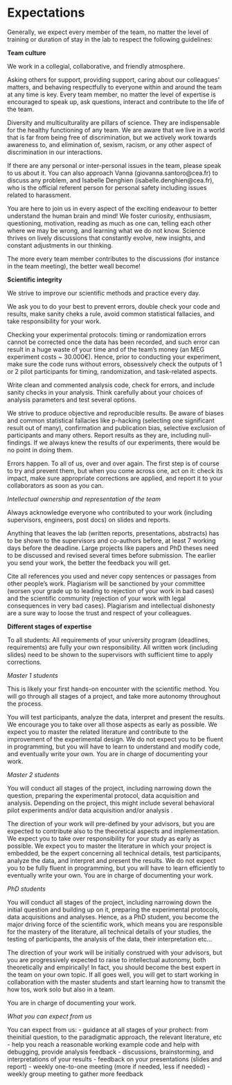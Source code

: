 # Expectations

Generally, we expect every member of the team, no matter the level of training or duration of stay in the lab to respect the following guidelines:

**Team culture**

We work in a collegial, collaborative, and friendly atmosphere. 

Asking others for support, providing support, caring about our colleagues’ matters, and behaving respectfully to everyone within and around the team at any time is key. Every team member, no matter the level of expertise is encouraged to speak up, ask questions, interact and contribute to the life of the team.

Diversity and multiculturality are pillars of science. They are indispensable for the healthy functioning of any team. We are aware that we live in a world that is far from being free of discrimination, but we actively work towards awareness to, and elimination of, sexism, racism, or any other aspect of discrimination in our interactions. 

If there are any personal or inter-personal issues in the team, please speak to us about it. You can also approach Vanna (giovanna.santoro@cea.fr) to discuss any problem, and Isabelle Denghien (isabelle.denghien@cea.fr), who is the official referent person for personal safety including issues related to harassment. 

You are here to join us in every aspect of the exciting endeavour to better understand the human brain and mind! We foster curiosity, enthusiasm, questioning, motivation, reading as much as one can, telling each other where we may be wrong, and learning what we do not know. Science thrives on lively discussions that constantly evolve, new insights, and constant adjustments in our thinking. 

The more every team member contributes to the discussions (for instance in the team meeting), the better weall become! 


**Scientific integrity**

We strive to improve our scientific methods and practice every day.

We ask you to do your best to prevent errors, double check your code and results, make sanity cheks a rule, avoid common statistical fallacies, and take responsibility for your work. 

Checking your experimental protocols: timing or randomization errors cannot be corrected once the data has been recorded, and such error can result in a huge waste of your time and of the team’s money (an MEG experiment costs ~ 30.000€). Hence, prior to conducting your experiment, make sure the code runs without errors, obsessively check the outputs of 1 or 2 pilot participants for timing, randomization, and task-related aspects.

Write clean and commented analysis code, check for errors, and include sanity checks in your analysis. Think carefully about your choices of analysis parameters and test several options. 

We strive to produce objective and reproducible results. Be aware of biases and common statistical fallacies like p-hacking (selecting one significant result out of many), confirmation and publication bias, selective exclusion of participants and many others. Report results as they are, including null-findings. If we always knew the results of our experiments, there would be no point in doing them. 

Errors happen. To all of us, over and over again. The first step is of course to try and prevent them, but when you come across one, act on it: check its impact, make sure appropriate corrections are applied, and report it to your collaborators as soon as you can.  

*Intellectual ownership and representation of the team*

Always acknowledge everyone who contributed to your work (including supervisors, engineers, post docs) on slides and reports. 

Anything that leaves the lab (written reports, presentations, abstracts) has to be shown to the supervisors and co-authors before, at least 7 working days before the deadline. Large projects like papers and PhD theses need to be discussed and revised several times before submission. The earlier you send your work, the better the feedback you will get.

Cite all references you used and never copy sentences or passages from other people’s work. Plagiarism will be sanctioned by your committee (worsen your grade up to leading to rejection of your work in bad cases) and the scientific community (rejection of your work with legal consequences in very bad cases). Plagiarism and intellectual dishonesty are a sure way to loose the trust and respect of your colleagues.


**Different stages of expertise**

To all students: 
All requirements of your university program (deadlines, requirements) are fully your own responsibility.
All written work (including slides) need to be shown to the supervisors with sufficient time to apply corrections.


*Master 1 students* 

This is likely your first hands-on encounter with the scientific method. You will go through all stages of a project, and take more autonomy throughout the process. 

You will test participants, analyze the data, interpret and present the results. 
We encourage you to take over all those aspects as early as possible. 
We expect you to master the related literature and contribute to the improvement of the experimental design. 
We do not expect you to be fluent in programming, but you will have to learn to understand and modify code, and eventually write your own. You are in charge of documenting your work. 


*Master 2 students* 

You will conduct all stages of the project, including narrowing down the question, preparing the experimental protocol, data acquisition and analysis. 
Depending on the project, this might include several behavioral pilot experiments and/or data acquisition and/or analysis . 

The direction of your work will pre-defined by your advisors, but you are expected to contribute also to the theoretical aspects and implementation.
We expect you to take over responsibility for your study as early as possible.
We expect you to master the literature in which your project is embedded, be the expert concerning all technical details, test participants, analyze the data, and interpret and present the results.
We do not expect you to be fully fluent in programming, but you will have to learn efficiently to eventually write your own. 
You are in charge of documenting your work.


*PhD students* 

You will conduct all stages of the project, including narrowing down the initial question and building up on it, preparing the experimental protocols, data acquisitions and analyses. Hence, as a PhD student, you become the major driving force of the scientific work, which means you are responsible for the mastery of the literature, all technical details of your studies, the testing of participants, the analysis of the data, their interpretation etc... 

The direction of your work will be initially construed with your advisors, but you are progressively expected to raise to intellectual autonomy, both theoretically and empirically! In fact, you should become the best expert in the team on your own topic. If all goes well, you will get to start working in collaboration with the master students and start learning how to transmit the how tos, work solo but also in a team. 

You are in charge of documenting your work.


*What you can expect from us*

You can expect from us: 
- guidance at all stages of your prohect: from theinitial question, to the paradigmatic approach, the relevant literature, etc
- help you reach a reasonable working example code and help with debugging, provide analysis feedback
- discussions, brainstorming, and interpretations of your results
- feedback on your presentations (slides and report)
- weekly one-to-one meeting (more if needed, less if needed)
- weekly group meeting to gather more feedback
